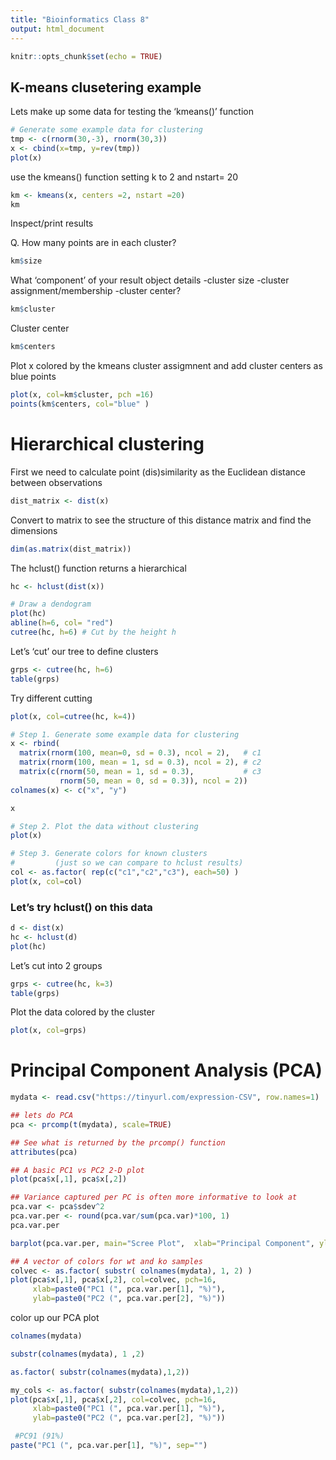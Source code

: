 ```yaml
---
title: "Bioinformatics Class 8"
output: html_document
---
```


```r
knitr::opts_chunk$set(echo = TRUE)
```

## K-means clusetering example

Lets make up some data for testing the 'kmeans()' function

```r
# Generate some example data for clustering
tmp <- c(rnorm(30,-3), rnorm(30,3))
x <- cbind(x=tmp, y=rev(tmp))
plot(x)
```



use the kmeans() function setting k to 2 and nstart= 20
```r
km <- kmeans(x, centers =2, nstart =20)
km
```

Inspect/print results

Q. How many points are in each cluster?

```r
km$size
```

What 'component' of your result object details
  -cluster size
  -cluster assignment/membership
  -cluster center?
  
```r
km$cluster
```

Cluster center

```r
km$centers
```

Plot x colored by the kmeans cluster assigmnent and add cluster centers as blue points

```r
plot(x, col=km$cluster, pch =16)
points(km$centers, col="blue" )
```

# Hierarchical clustering

First we need to calculate point (dis)similarity as the Euclidean distance between observations

```r
dist_matrix <- dist(x)
```

Convert to matrix to see the structure of this distance matrix and find the dimensions


```r
dim(as.matrix(dist_matrix))
```

The hclust() function returns a hierarchical
```r
hc <- hclust(dist(x))
```

```r
# Draw a dendogram
plot(hc)
abline(h=6, col= "red")
cutree(hc, h=6) # Cut by the height h
```


Let's 'cut' our tree to define clusters

```r
grps <- cutree(hc, h=6)
table(grps)
```

Try different cutting

```r
plot(x, col=cutree(hc, k=4))
```



```r
# Step 1. Generate some example data for clustering
x <- rbind(
  matrix(rnorm(100, mean=0, sd = 0.3), ncol = 2),   # c1
  matrix(rnorm(100, mean = 1, sd = 0.3), ncol = 2), # c2
  matrix(c(rnorm(50, mean = 1, sd = 0.3),           # c3
           rnorm(50, mean = 0, sd = 0.3)), ncol = 2))
colnames(x) <- c("x", "y")

x

```


```r
# Step 2. Plot the data without clustering
plot(x)
```



```r
# Step 3. Generate colors for known clusters 
#         (just so we can compare to hclust results)
col <- as.factor( rep(c("c1","c2","c3"), each=50) ) 
plot(x, col=col)
```

### Let's try hclust() on this data

```r
d <- dist(x)
hc <- hclust(d)
plot(hc)
```


Let's cut into 2 groups

```r
grps <- cutree(hc, k=3)
table(grps)
```

Plot the data colored by the cluster

```r
plot(x, col=grps)
```


# Principal Component Analysis (PCA)

```r
mydata <- read.csv("https://tinyurl.com/expression-CSV", row.names=1)

## lets do PCA 
pca <- prcomp(t(mydata), scale=TRUE)

## See what is returned by the prcomp() function
attributes(pca)

## A basic PC1 vs PC2 2-D plot 
plot(pca$x[,1], pca$x[,2]) 

## Variance captured per PC is often more informative to look at
pca.var <- pca$sdev^2 
pca.var.per <- round(pca.var/sum(pca.var)*100, 1) 
pca.var.per

barplot(pca.var.per, main="Scree Plot",  xlab="Principal Component", ylab="Percent Variation")

## A vector of colors for wt and ko samples 
colvec <- as.factor( substr( colnames(mydata), 1, 2) ) 
plot(pca$x[,1], pca$x[,2], col=colvec, pch=16, 
     xlab=paste0("PC1 (", pca.var.per[1], "%)"), 
     ylab=paste0("PC2 (", pca.var.per[2], "%)")) 
```


color up our PCA plot
```r
colnames(mydata)
```



```r
substr(colnames(mydata), 1 ,2)
```

```r
as.factor( substr(colnames(mydata),1,2))
```

```r
my_cols <- as.factor( substr(colnames(mydata),1,2))
plot(pca$x[,1], pca$x[,2], col=colvec, pch=16, 
     xlab=paste0("PC1 (", pca.var.per[1], "%)"), 
     ylab=paste0("PC2 (", pca.var.per[2], "%)")) 
```


```r
 #PC91 (91%)
paste("PC1 (", pca.var.per[1], "%)", sep="")

```






